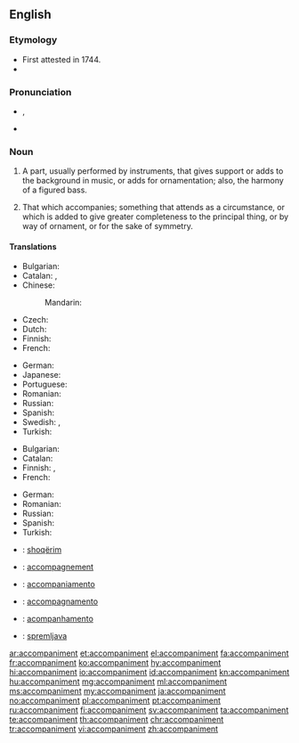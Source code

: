 ==English==

===Etymology===
* First attested in 1744.
* {{suffix|accompany|ment|lang=en}}

===Pronunciation===
* {{enPR|ə-kŭmʹpə-nē-mənt}}, {{IPA|/ə.ˈkʌm.pə.ni.mənt/|/ə.ˈkʌmp.ni.mənt/|lang=en}}
* {{audio|En-us-accompaniment.ogg|Audio (US)|lang=en}}

===Noun===
{{en-noun}}

# {{context|music|lang=en}} A part, usually performed by instruments, that gives support or adds to the background in music, or adds for ornamentation; also, the harmony of a figured bass.
# That which accompanies; something that attends as a circumstance, or which is added to give greater completeness to the principal thing, or by way of ornament, or for the sake of symmetry.

====Translations====
{{trans-top|music: that which gives support or adds to the background}}
* Bulgarian: {{t+|bg|съпровод}}
* Catalan: {{t|ca|segona|f}}, {{t|ca|acompanyament|m}}
* Chinese:
*: Mandarin: {{t+|cmn|伴奏|tr=bànzòu|sc=Hani}}
* Czech: {{t|cs|doprovod|m}}
* Dutch: {{t+|nl|begeleiding|f}}
* Finnish: {{t|fi|säestys}}
* French: {{t+|fr|accompagnement|m}}
{{trans-mid}}
* German: {{t+|de|Begleitung|f}}
* Japanese: {{t+|ja|伴奏|tr=ばんそう, bansō|sc=Jpan}}
* Portuguese: {{t+|pt|acompanhamento|m}}
* Romanian: {{t+|ro|acompaniament|n}}
* Russian: {{t+|ru|аккомпанемент|m|tr=akkompanemént|sc=Cyrl}}
* Spanish: {{t+|es|acompañamiento|m}}
* Swedish: {{t+|sv|ackompanjemang}},  {{t+|sv|komp|n}}
* Turkish: {{t+|tr|eşlik}}
{{trans-bottom}}

{{trans-top|that which accompanies}}
* Bulgarian: {{t+|bg|съпровод}}
* Catalan: {{t|ca|acompanyament|m}}
* Finnish: {{t+|fi|lisuke}}, {{t+|fi|seuralainen}}
* French: {{t+|fr|accompagnement|m}}
{{trans-mid}}
* German: {{t+|de|Begleitung|f}}
* Romanian: {{t+|ro|acompaniament|n}}
* Russian: {{t+|ru|сопровождение|n|tr=soprovoždénije|sc=Cyrl}}
* Spanish: {{t+|es|acompañamiento|m}}
* Turkish: {{t+|tr|eşlik}}
{{trans-bottom}}

{{checktrans-top}}
* {{ttbc|sq}}: [[shoqërim]]
* {{ttbc|fr}}: [[accompagnement]]
* {{ttbc|ia}}: [[accompaniamento]]
{{trans-mid}}
* {{ttbc|it}}: [[accompagnamento]]
* {{ttbc|pt}}: [[acompanhamento]]
* {{ttbc|sl}}: [[spremljava]] {{g|f}}
{{trans-bottom}}

[[ar:accompaniment]]
[[et:accompaniment]]
[[el:accompaniment]]
[[fa:accompaniment]]
[[fr:accompaniment]]
[[ko:accompaniment]]
[[hy:accompaniment]]
[[hi:accompaniment]]
[[io:accompaniment]]
[[id:accompaniment]]
[[kn:accompaniment]]
[[hu:accompaniment]]
[[mg:accompaniment]]
[[ml:accompaniment]]
[[ms:accompaniment]]
[[my:accompaniment]]
[[ja:accompaniment]]
[[no:accompaniment]]
[[pl:accompaniment]]
[[pt:accompaniment]]
[[ru:accompaniment]]
[[fi:accompaniment]]
[[sv:accompaniment]]
[[ta:accompaniment]]
[[te:accompaniment]]
[[th:accompaniment]]
[[chr:accompaniment]]
[[tr:accompaniment]]
[[vi:accompaniment]]
[[zh:accompaniment]]